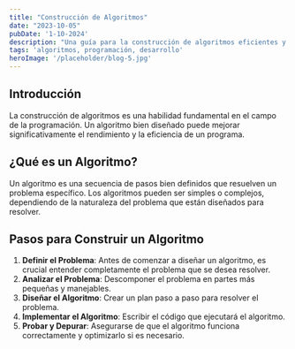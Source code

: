 ```yaml
---
title: "Construcción de Algoritmos"
date: "2023-10-05"
pubDate: '1-10-2024'
description: "Una guía para la construcción de algoritmos eficientes y efectivos."
tags: 'algoritmos, programación, desarrollo'
heroImage: '/placeholder/blog-5.jpg'
---
```


## Introducción

La construcción de algoritmos es una habilidad fundamental en el campo de la programación. Un algoritmo bien diseñado puede mejorar significativamente el rendimiento y la eficiencia de un programa.

## ¿Qué es un Algoritmo?

Un algoritmo es una secuencia de pasos bien definidos que resuelven un problema específico. Los algoritmos pueden ser simples o complejos, dependiendo de la naturaleza del problema que están diseñados para resolver.

## Pasos para Construir un Algoritmo

1. **Definir el Problema**: Antes de comenzar a diseñar un algoritmo, es crucial entender completamente el problema que se desea resolver.
2. **Analizar el Problema**: Descomponer el problema en partes más pequeñas y manejables.
3. **Diseñar el Algoritmo**: Crear un plan paso a paso para resolver el problema.
4. **Implementar el Algoritmo**: Escribir el código que ejecutará el algoritmo.
5. **Probar y Depurar**: Asegurarse de que el algoritmo funciona correctamente y optimizarlo si es necesario.


